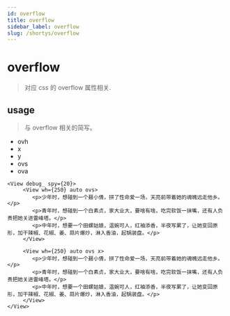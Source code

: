 ```yaml
---
id: overflow
title: overflow
sidebar_label: overflow
slug: /shortys/overflow
---
```


# overflow

> 对应 css 的 overflow 属性相关.

## usage

> 与 overflow 相关的简写。

- ovh
- x
- y
- ovs
- ova

```tsx live
<View debug_ spy={20}>
     <View wh={250} auto ovs>
        <p>少年时，想碰到一个聂小倩，拼了性命爱一场，天亮前带着她的魂魄远走他乡。</p>
        <p>青年时，想碰到一个白素贞，家大业大，要啥有啥，吃完软饭一抹嘴，还有人负责把她关进雷峰塔。</p>
        <p>中年时，想要一个田螺姑娘，温婉可人，红袖添香，半夜写累了，让她变回原形，加干辣椒、花椒、姜、蒜片爆炒，淋入香油，起锅装盘。</p>
     </View>

     <View wh={250} auto ovs x>
        <p>少年时，想碰到一个聂小倩，拼了性命爱一场，天亮前带着她的魂魄远走他乡。</p>
        <p>青年时，想碰到一个白素贞，家大业大，要啥有啥，吃完软饭一抹嘴，还有人负责把她关进雷峰塔。</p>
        <p>中年时，想要一个田螺姑娘，温婉可人，红袖添香，半夜写累了，让她变回原形，加干辣椒、花椒、姜、蒜片爆炒，淋入香油，起锅装盘。</p>
     </View>
</View>
```
